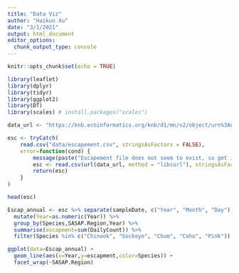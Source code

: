 ```yaml
---
title: "Data Viz"
author: "Haikun Xu"
date: "3/1/2021"
output: html_document
editor_options: 
  chunk_output_type: console
---
```


```r
knitr::opts_chunk$set(echo = TRUE)
```

```r
library(leaflet)
library(dplyr)
library(tidyr)
library(ggplot2)
library(DT)
library(scales) # install.packages("scales")
```

```r
data_url <- "https://knb.ecoinformatics.org/knb/d1/mn/v2/object/urn%3Auuid%3Af119a05b-bbe7-4aea-93c6-85434dcb1c5e"

esc <- tryCatch(
    read.csv("data/escapement.csv", stringsAsFactors = FALSE),
    error=function(cond) {
        message(paste("Escapement file does not seem to exist, so get it from the KNB."))
        esc <- read.csv(url(data_url, method = "libcurl"), stringsAsFactors = FALSE)
        return(esc)
    }
)

head(esc)
```
```r
Escap_annual <- esc %>% separate(sampleDate, c("Year", "Month", "Day"), "-") %>%
  mutate(Year=as.numeric(Year)) %>%
  group_by(Species,SASAP.Region,Year) %>%
  summarise(escapment=sum(DailyCount)) %>%
  filter(Species %in% c("Chinook", "Sockeye", "Chum", "Coho", "Pink"))
```
```r
ggplot(data=Escap_annual) +
  geom_line(aes(x=Year,y=escapment,color=Species)) +
  facet_wrap(~SASAP.Region)
```

